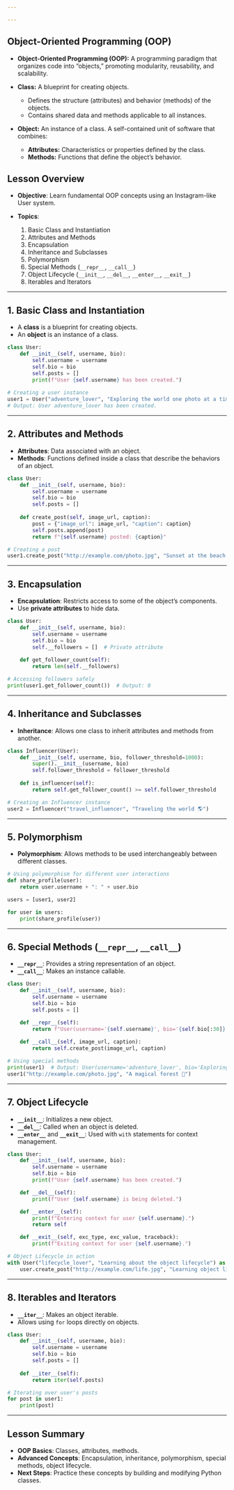 ```yaml
---

---
```


## Object-Oriented Programming (OOP)

- **Object-Oriented Programming (OOP):** A programming paradigm that organizes code into "objects," promoting modularity, reusability, and scalability.

- **Class:** A blueprint for creating objects.
  - Defines the structure (attributes) and behavior (methods) of the objects.
  - Contains shared data and methods applicable to all instances.

- **Object:** An instance of a class. A self-contained unit of software that combines:
  - **Attributes:** Characteristics or properties defined by the class.
  - **Methods:** Functions that define the object's behavior.


## Lesson Overview

- **Objective**: Learn fundamental OOP concepts using an Instagram-like User system.

- **Topics**:
  1. Basic Class and Instantiation
  2. Attributes and Methods
  3. Encapsulation
  4. Inheritance and Subclasses
  5. Polymorphism
  6. Special Methods (`__repr__`, `__call__`)
  7. Object Lifecycle (`__init__`, `__del__`, `__enter__`, `__exit__`)
  8. Iterables and Iterators

---

## 1. Basic Class and Instantiation
- A **class** is a blueprint for creating objects.
- An **object** is an instance of a class.

```python
class User:
    def __init__(self, username, bio):
        self.username = username
        self.bio = bio
        self.posts = []
        print(f"User {self.username} has been created.")
    
# Creating a user instance
user1 = User("adventure_lover", "Exploring the world one photo at a time 🌍")
# Output: User adventure_lover has been created.
```

---

## 2. Attributes and Methods
- **Attributes**: Data associated with an object.
- **Methods**: Functions defined inside a class that describe the behaviors of an object.

```python
class User:
    def __init__(self, username, bio):
        self.username = username
        self.bio = bio
        self.posts = []
    
    def create_post(self, image_url, caption):
        post = {"image_url": image_url, "caption": caption}
        self.posts.append(post)
        return f"{self.username} posted: {caption}"

# Creating a post
user1.create_post("http://example.com/photo.jpg", "Sunset at the beach 🌅")
```

---

## 3. Encapsulation
- **Encapsulation**: Restricts access to some of the object's components.
- Use **private attributes** to hide data.

```python
class User:
    def __init__(self, username, bio):
        self.username = username
        self.bio = bio
        self.__followers = []  # Private attribute
    
    def get_follower_count(self):
        return len(self.__followers)

# Accessing followers safely
print(user1.get_follower_count())  # Output: 0
```

---

## 4. Inheritance and Subclasses
- **Inheritance**: Allows one class to inherit attributes and methods from another.

```python
class Influencer(User):
    def __init__(self, username, bio, follower_threshold=1000):
        super().__init__(username, bio)
        self.follower_threshold = follower_threshold
    
    def is_influencer(self):
        return self.get_follower_count() >= self.follower_threshold

# Creating an Influencer instance
user2 = Influencer("travel_influencer", "Traveling the world 🌎")
```

---

## 5. Polymorphism
- **Polymorphism**: Allows methods to be used interchangeably between different classes.

```python
# Using polymorphism for different user interactions
def share_profile(user):
    return user.username + ": " + user.bio

users = [user1, user2]

for user in users:
    print(share_profile(user))
```

---

## 6. Special Methods (`__repr__`, `__call__`)
- **`__repr__`**: Provides a string representation of an object.
- **`__call__`**: Makes an instance callable.

```python
class User:
    def __init__(self, username, bio):
        self.username = username
        self.bio = bio
        self.posts = []

    def __repr__(self):
        return f"User(username='{self.username}', bio='{self.bio[:30]}...')"
    
    def __call__(self, image_url, caption):
        return self.create_post(image_url, caption)

# Using special methods
print(user1)  # Output: User(username='adventure_lover', bio='Exploring the world one pho...')
user1("http://example.com/photo.jpg", "A magical forest 🌲")
```

---

## 7. Object Lifecycle
- **`__init__`**: Initializes a new object.
- **`__del__`**: Called when an object is deleted.
- **`__enter__`** and **`__exit__`**: Used with `with` statements for context management.

```python
class User:
    def __init__(self, username, bio):
        self.username = username
        self.bio = bio
        print(f"User {self.username} has been created.")

    def __del__(self):
        print(f"User {self.username} is being deleted.")

    def __enter__(self):
        print(f"Entering context for user {self.username}.")
        return self

    def __exit__(self, exc_type, exc_value, traceback):
        print(f"Exiting context for user {self.username}.")

# Object Lifecycle in action
with User("lifecycle_lover", "Learning about the object lifecycle") as user:
    user.create_post("http://example.com/life.jpg", "Learning object lifecycle!")
```

---

## 8. Iterables and Iterators
- **`__iter__`**: Makes an object iterable.
- Allows using `for` loops directly on objects.

```python
class User:
    def __init__(self, username, bio):
        self.username = username
        self.bio = bio
        self.posts = []
    
    def __iter__(self):
        return iter(self.posts)

# Iterating over user's posts
for post in user1:
    print(post)
```

---

## Lesson Summary
- **OOP Basics**: Classes, attributes, methods.
- **Advanced Concepts**: Encapsulation, inheritance, polymorphism, special methods, object lifecycle.
- **Next Steps**: Practice these concepts by building and modifying Python classes.
